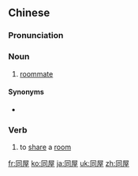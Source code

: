 ==Chinese==
{{zh-forms}}

===Pronunciation===
{{zh-pron
|m=tóngwū
|c=tung4 uk1
|cat=n,v
}}

===Noun===
{{zh-noun}}

# [[roommate]]

====Synonyms====
* {{zh-l|室友}}

===Verb===
{{zh-verb}}

# to [[share]] a [[room]]

{{zh-cat|Elementary}}

[[fr:同屋]]
[[ko:同屋]]
[[ja:同屋]]
[[uk:同屋]]
[[zh:同屋]]